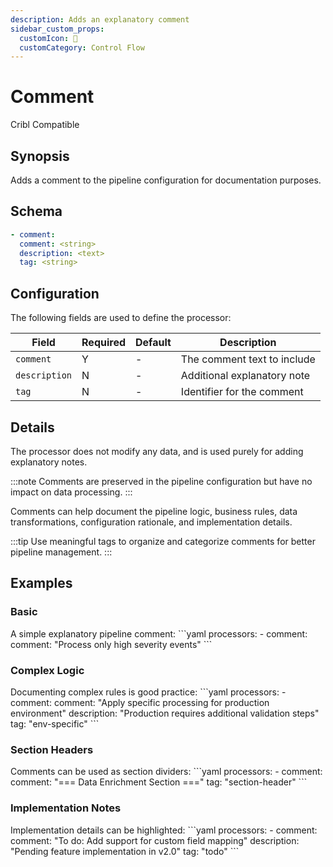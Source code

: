 ```yaml
---
description: Adds an explanatory comment
sidebar_custom_props: 
  customIcon: 💭
  customCategory: Control Flow
---
```


# Comment

<span className="theme-doc-version-badge badge badge--secondary">Cribl Compatible</span>

## Synopsis

Adds a comment to the pipeline configuration for documentation purposes.

## Schema

```yaml {2}
- comment:
  comment: <string>
  description: <text>
  tag: <string>
```

## Configuration

The following fields are used to define the processor:

|Field|Required|Default|Description|
|---|---|---|---|
|`comment`|Y|-|The comment text to include|
|`description`|N|-|Additional explanatory note|
|`tag`|N|-|Identifier for the comment|

## Details

The processor does not modify any data, and is used purely for adding explanatory notes.

:::note
Comments are preserved in the pipeline configuration but have no impact on data processing.
:::

Comments can help document the pipeline logic, business rules, data transformations, configuration rationale, and implementation details.

:::tip
Use meaningful tags to organize and categorize comments for better pipeline management.
:::

## Examples

### Basic

<ExampleGrid>
  <CommentCol>
    A simple explanatory pipeline comment:
  </CommentCol>
  <CodeCol>
    ```yaml
    processors:
      - comment:
        comment: "Process only high severity events"
```
  </CodeCol>
</ExampleGrid>

### Complex Logic

<ExampleGrid>
  <CommentCol>
    Documenting complex rules is good practice:
  </CommentCol>
  <CodeCol>
    ```yaml
    processors:
      - comment:
        comment: "Apply specific processing for production environment"
        description: "Production requires additional validation steps"
        tag: "env-specific"
```
  </CodeCol>
</ExampleGrid>

### Section Headers

<ExampleGrid>
  <CommentCol>
    Comments can be used as section dividers:
  </CommentCol>
  <CodeCol>
    ```yaml
    processors:
      - comment:
        comment: "=== Data Enrichment Section ==="
        tag: "section-header"
```
  </CodeCol>
</ExampleGrid>

### Implementation Notes

<ExampleGrid>
  <CommentCol>
    Implementation details can be highlighted:
  </CommentCol>
  <CodeCol>
    ```yaml
    processors:
      - comment:
        comment: "To do: Add support for custom field mapping"
        description: "Pending feature implementation in v2.0"
        tag: "todo"
  ```
  </CodeCol>
</ExampleGrid>
